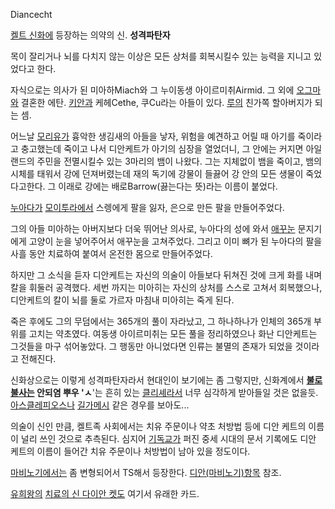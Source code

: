 Diancecht

[[켈트 신화]]에 등장하는 의약의 신. '''성격파탄자'''

목이 잘리거나 뇌를 다치지 않는 이상은 모든 상처를 회복시킬수 있는 능력을 지니고 있었다고 한다.

자식으로는 의사가 된 미아하Miach와 그 누이동생 아이르미취Airmid. 그 외에 [[오그마]]와 결혼한 에탄. [[키안]]과 케헤Cethe, 쿠Cu라는 아들이 있다. [[루]]의 친가쪽 할아버지가 되는 셈.

어느날 [[모리유]]가 흉악한 생김새의 아들을 낳자, 위험을 예견하고 어릴 때 아기를 죽이라고 충고했는데 죽이고 나서 디안케트가 아기의 심장을 열었더니, 그 안에는 커지면 아일랜드의 주민을 전멸시킬수 있는 3마리의 뱀이 나왔다. 그는 지체없이 뱀을 죽이고, 뱀의 시체를 태워서 강에 던져버렸는데 재의 독기에 강물이 들끓어 강 안의 모든 생물이 죽었다고한다. 그 이래로 강에는 배로Barrow(끓는다는 뜻)라는 이름이 붙었다.

[[누아다]]가 [[모이투라]]에서 스렝에게 팔을 잃자, 은으로 만든 팔을 만들어주었다.

그의 아들 미아하는 아버지보다 더욱 뛰어난 의사로, 누아다의 성에 와서 [[애꾸눈]] 문지기에게 고양이 눈을 넣어주어서 애꾸눈을 고쳐주었다. 그리고 이미 뼈가 된 누아다의 팔을 사흘 동안 치료하여 붙여서 온전한 몸으로 만들어주었다.

하지만 그 소식을 듣자 디안케트는 자신의 의술이 아들보다 뒤쳐진 것에 크게 화를 내며 칼을 휘둘러 공격했다. 세번 까지는 미아히는 자신의 상처를 스스로 고쳐서 회복했으나, 디안케트의 칼이 뇌를 둘로 가르자 마침내 미아히는 죽게 된다.

죽은 후에도 그의 무덤에서는 365개의 풀이 자라났고, 그 하나하나가 인체의 365개 부위를 고치는 약초였다. 여동생 아이르미취는 모든 풀을 정리하였으나 화난 디안케트는 그것들을 마구 섞어놓았다. 그 행동만 아니었다면 인류는 불멸의 존재가 되었을 것이라고 전해진다.

신화상으로는 이렇게 성격파탄자라서 현대인이 보기에는 좀 그렇지만, 신화계에서 '''[[불로불사]]는 안되염 뿌우 'ㅅ''''는 흔히 있는 [[클리셰]]라서 너무 심각하게 받아들일 것은 없을듯. [[아스클레피오스]]나 [[길가메시]] 같은 경우를 보아도...

의술이 신인 만큼, 켈트족 사회에서는 치유 주문이나 약초 처방법 등에 디안 케트의 이름이 널리 쓰인 것으로 추측된다. 심지어 [[기독교]]가 퍼진 중세 시대의 문서 기록에도 디안 케트의 이름이 들어간 치유 주문이나 처방법이 남아 있을 정도이다.

[[마비노기]]에서는 좀 변형되어서 TS해서 등장한다. [[디안(마비노기)]]항목 참조.

[[유희왕/OCG|유희왕]]의 [[치료의 신 다이안 켓]]도 여기서 유래한 카드.
